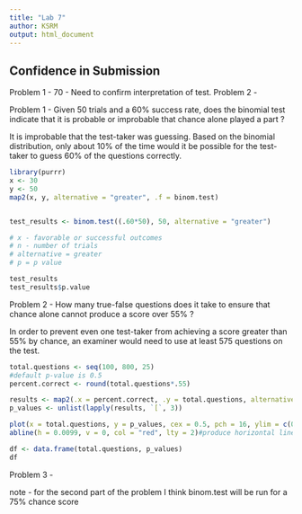```yaml
---
title: "Lab 7"
author: KSRM
output: html_document
---
```


## Confidence in Submission

Problem 1 - 70 - Need to confirm interpretation of test. 
Problem 2 - 

Problem 1 - Given 50 trials and a 60% success rate, does the binomial test indicate that it is probable or improbable that chance alone played a part ? 

It is improbable that the test-taker was guessing. Based on the binomial distribution, only about 10% of the time would it be possible for the test-taker to guess 60% of the questions correctly. 
```r
library(purrr)
x <- 30
y <- 50
map2(x, y, alternative = "greater", .f = binom.test)


test_results <- binom.test((.60*50), 50, alternative = "greater")

# x - favorable or successful outcomes
# n - number of trials
# alternative = greater
# p = p value

test_results
test_results$p.value
```

Problem 2 - How many true-false questions does it take to ensure that chance alone cannot produce a score over 55% ? 

In order to prevent even one test-taker from achieving a score greater than 55% by chance, an examiner would need to use at least 575 questions on the test.  

```r
total.questions <- seq(100, 800, 25)
#default p-value is 0.5
percent.correct <- round(total.questions*.55)

results <- map2(.x = percent.correct, .y = total.questions, alternative = "greater", .f = binom.test)
p_values <- unlist(lapply(results, `[`, 3))

plot(x = total.questions, y = p_values, cex = 0.5, pch = 16, ylim = c(0,.25), asp = 0)
abline(h = 0.0099, v = 0, col = "red", lty = 2)#produce horizontal line for p_value of 0.05

df <- data.frame(total.questions, p_values)
df

```

Problem 3 - 

note - for the second part of the problem I think binom.test will be run for a 75% chance score 
```r


```

